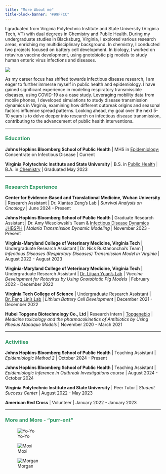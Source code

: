 ```yaml
---
title: "More About me"
title-block-banner: "#99FFCC"
---
```


::::: grid
::: g-col-6
I graduated from Virginia Polytechnic Institute and State University (Virginia Tech, VT) with dual degrees in Chemistry and Public Health. During my undergraduate studies in Blacksburg, Virginia, I explored various research areas, enriching my multidisciplinary background. In chemistry, I conducted two projects focused on battery cell development. In biology, I worked on rotavirus vaccine development, using gnotobiotic pig models to study human enteric virus infections and diseases.
:::

::: g-col-6
![](images/VT.jpg)
:::
:::::

As my career focus has shifted towards infectious disease research, I am eager to further immerse myself in public health and epidemiology. I have gained significant experience in modeling respiratory transmissible diseases, using COVID-19 as a case study. Leveraging mobility data from mobile phones, I developed simulations to study disease transmission dynamics in Virginia, examining how different outbreak origins and seasonal factors influence spread patterns. Looking ahead, my goal over the next 5-10 years is to delve deeper into research on infectious disease transmission, contributing to the advancement of public health interventions.

------------------------------------------------------------------------

### [Education]{style="color: #339966"}

**Johns Hopkins Bloomberg School of Public Health** \| MHS in [Epidemiology](https://publichealth.jhu.edu/academics/mhs-dept-of-epidemiology); Concentrate on Infectious Disease \| Current

**Virginia Polytechnic Institute and State University** \| B.S. in [Public Health](https://publichealth.vt.edu/curriculum/bsph.html) \| B.A. in [Chemistry](https://chem.vt.edu/undergraduate.html) \| Graduated May 2023

------------------------------------------------------------------------

### [Research Experience]{style="color: #339966"}

**Center for Evidence-Based and Translational Medicine, Wuhan University** \| Research Assistant \| Dr. Xiantao Zeng's Lab \| *Survival Analysis on Oncology* \| June 2024 - Present

**Johns Hopkins Bloomberg School of Public Health** \| Graduate Research Assistant \| Dr. Amy Wesolowski's Team & [Infectious Disease Dynamics JHBSPH](https://www.iddynamics.jhsph.edu) \| *Malaria Transmission Dynamic Modeling* \| November 2023 - Present

**Virginia-Maryland College of Veterinary Medicine, Virginia Tech** \| Undergraduate Research Assistant \| Dr. Nick Ruktanonchai's Team \| *Infectious Diseases (Respirotory Diseases) Transmission Model in Virginia* \| August 2022 - August 2023

**Virginia-Maryland College of Veterinary Medicine, Virginia Tech** \| Undergraduate Research Assistant \| [Dr. Lijuan Yuan's Lab](https://research.vetmed.vt.edu/labs/faculty-labs/yuan-lab.html) \| *Vaccine Development for Rotavirus by Using Gnotobiotic Pig Models* \| February 2022 - December 2022

**Virginia Tech College of Science** \| Undergraduate Research Assistant \| [Dr. Feng Lin's Lab](https://thelinlabatvt.weebly.com/) \| *Lithium Battery Cell Development* \| December 2021 - December 2022

**Hubei Topgene Biotechnology Co., Ltd** \| Research Intern \| [Topgenebio](https://en.topgenebio.com/) \| *Medicine toxicology and the pharmacokinetics of Antibiotics by Using Rhesus Macaque Models* \| November 2020 - March 2021

------------------------------------------------------------------------

### [Activities]{style="color: #339966"}

**Johns Hopkins Bloomberg School of Public Health** \| Teaching Assistant \| *Epidemiologic Method 2* \| October 2024 - Present

**Johns Hopkins Bloomberg School of Public Health** \| Teaching Assistant \| *Epidemiologic Inference in Outbreak Investigations course* \| August 2024 - October 2024

**Virginia Polytechnic Institute and State University** \| Peer Tutor \| *Student Success Center* \| August 2022 - May 2023

**American Red Cross** \| Volunteer \| January 2022 - January 2023

------------------------------------------------------------------------

### [More and More - "purr-ent"]{style="color: #339966"}

::: {layout-ncol="3"}
![Yo-Yo](images/cat.jpg)

![Moxi](images/cat_2.jpg)

![Morgan](images/cat_3.jpg)
:::
